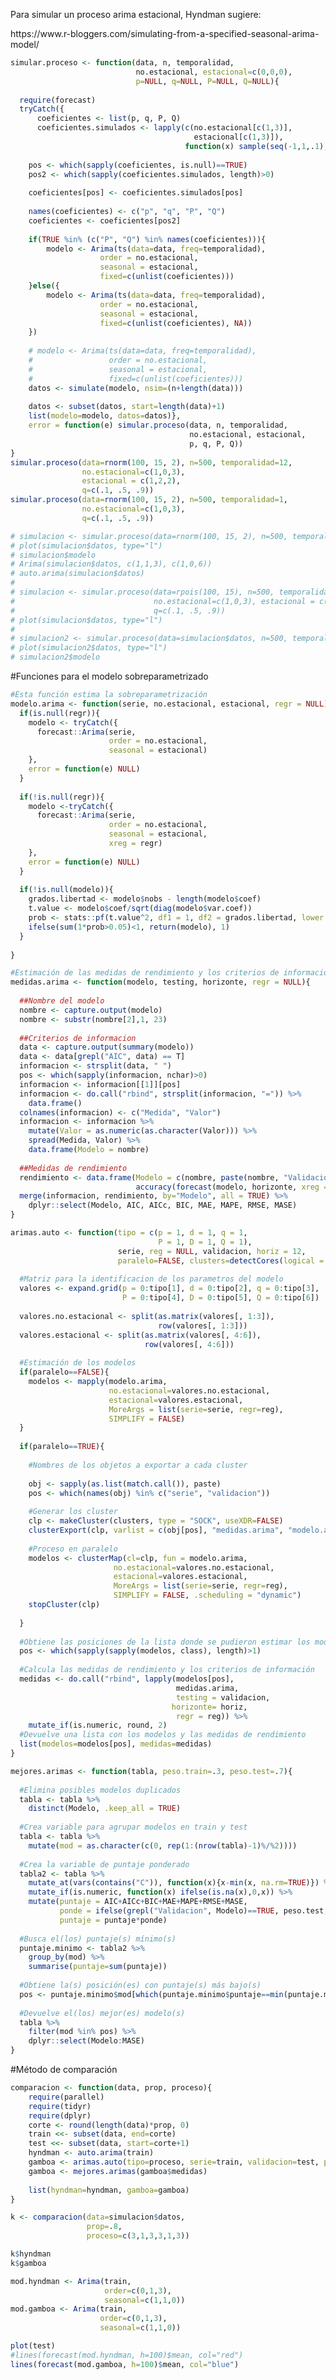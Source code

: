 Para simular un proceso arima estacional, Hyndman sugiere:

https://www.r-bloggers.com/simulating-from-a-specified-seasonal-arima-model/

```r
simular.proceso <- function(data, n, temporalidad, 
                            no.estacional, estacional=c(0,0,0), 
                            p=NULL, q=NULL, P=NULL, Q=NULL){
  
  require(forecast)
  tryCatch({
      coeficientes <- list(p, q, P, Q)
      coeficientes.simulados <- lapply(c(no.estacional[c(1,3)], 
                                         estacional[c(1,3)]), 
                                       function(x) sample(seq(-1,1,.1), x))
      
    pos <- which(sapply(coeficientes, is.null)==TRUE)
    pos2 <- which(sapply(coeficientes.simulados, length)>0)
    
    coeficientes[pos] <- coeficientes.simulados[pos]
    
    names(coeficientes) <- c("p", "q", "P", "Q")
    coeficientes <- coeficientes[pos2]
    
    if(TRUE %in% (c("P", "Q") %in% names(coeficientes))){
        modelo <- Arima(ts(data=data, freq=temporalidad), 
                    order = no.estacional, 
                    seasonal = estacional,
                    fixed=c(unlist(coeficientes)))
    }else({
        modelo <- Arima(ts(data=data, freq=temporalidad), 
                    order = no.estacional, 
                    seasonal = estacional,
                    fixed=c(unlist(coeficientes), NA))
    })
    
    # modelo <- Arima(ts(data=data, freq=temporalidad), 
    #                 order = no.estacional, 
    #                 seasonal = estacional,
    #                 fixed=c(unlist(coeficientes)))
    datos <- simulate(modelo, nsim=(n+length(data)))
    
    datos <- subset(datos, start=length(data)+1)
    list(modelo=modelo, datos=datos)}, 
    error = function(e) simular.proceso(data, n, temporalidad,
                                        no.estacional, estacional, 
                                        p, q, P, Q))
}
simular.proceso(data=rnorm(100, 15, 2), n=500, temporalidad=12, 
                no.estacional=c(1,0,3), 
                estacional = c(1,2,2), 
                q=c(.1, .5, .9))
simular.proceso(data=rnorm(100, 15, 2), n=500, temporalidad=1, 
                no.estacional=c(1,0,3),
                q=c(.1, .5, .9))

# simulacion <- simular.proceso(data=rnorm(100, 15, 2), n=500, temporalidad=12, no.estacional=c(1,0,3), estacional = c(1,2,2), q=c(.1, .5, .9))
# plot(simulacion$datos, type="l")
# simulacion$modelo
# Arima(simulacion$datos, c(1,1,3), c(1,0,6))
# auto.arima(simulacion$datos)
# 
# simulacion <- simular.proceso(data=rpois(100, 15), n=500, temporalidad=12, 
#                               no.estacional=c(1,0,3), estacional = c(1,3,3), 
#                               q=c(.1, .5, .9))
# plot(simulacion$datos, type="l")
# 
# simulacion2 <- simular.proceso(data=simulacion$datos, n=500, temporalidad=12, no.estacional=c(1,1,3), estacional = c(1,0,6), q=c(.1, .5, .9))
# plot(simulacion2$datos, type="l")
# simulacion2$modelo

```

#Funciones para el modelo sobreparametrizado

```r
#Esta función estima la sobreparametrización
modelo.arima <- function(serie, no.estacional, estacional, regr = NULL){
  if(is.null(regr)){
    modelo <- tryCatch({
      forecast::Arima(serie, 
                      order = no.estacional, 
                      seasonal = estacional)
    }, 
    error = function(e) NULL)  
  }
  
  if(!is.null(regr)){
    modelo <-tryCatch({
      forecast::Arima(serie, 
                      order = no.estacional, 
                      seasonal = estacional, 
                      xreg = regr)
    }, 
    error = function(e) NULL)   
  }
  
  if(!is.null(modelo)){
    grados.libertad <- modelo$nobs - length(modelo$coef)
    t.value <- modelo$coef/sqrt(diag(modelo$var.coef))
    prob <- stats::pf(t.value^2, df1 = 1, df2 = grados.libertad, lower.tail = FALSE)
    ifelse(sum(1*prob>0.05)<1, return(modelo), 1)
  }
  
}
```

```r
#Estimación de las medidas de rendimiento y los criterios de información
medidas.arima <- function(modelo, testing, horizonte, regr = NULL){
  
  ##Nombre del modelo
  nombre <- capture.output(modelo)
  nombre <- substr(nombre[2],1, 23)
  
  ##Criterios de informacion
  data <- capture.output(summary(modelo))
  data <- data[grepl("AIC", data) == T]
  informacion <- strsplit(data, " ")
  pos <- which(sapply(informacion, nchar)>0)
  informacion <- informacion[[1]][pos]
  informacion <- do.call("rbind", strsplit(informacion, "=")) %>% 
    data.frame() 
  colnames(informacion) <- c("Medida", "Valor")
  informacion <- informacion %>% 
    mutate(Valor = as.numeric(as.character(Valor))) %>% 
    spread(Medida, Valor) %>% 
    data.frame(Modelo = nombre)
  
  ##Medidas de rendimiento
  rendimiento <- data.frame(Modelo = c(nombre, paste(nombre, "Validacion")), 
                            accuracy(forecast(modelo, horizonte, xreg = regr), testing))
  merge(informacion, rendimiento, by="Modelo", all = TRUE) %>% 
    dplyr::select(Modelo, AIC, AICc, BIC, MAE, MAPE, RMSE, MASE)
}
```

```r
arimas.auto <- function(tipo = c(p = 1, d = 1, q = 1, 
                                 P = 1, D = 1, Q = 1), 
                        serie, reg = NULL, validacion, horiz = 12,
                        paralelo=FALSE, clusters=detectCores(logical = FALSE)){
  
  #Matriz para la identificacion de los parametros del modelo
  valores <- expand.grid(p = 0:tipo[1], d = 0:tipo[2], q = 0:tipo[3], 
                         P = 0:tipo[4], D = 0:tipo[5], Q = 0:tipo[6])
  
  valores.no.estacional <- split(as.matrix(valores[, 1:3]), 
                                 row(valores[, 1:3]))
  valores.estacional <- split(as.matrix(valores[, 4:6]), 
                              row(valores[, 4:6]))
  
  #Estimación de los modelos
  if(paralelo==FALSE){
    modelos <- mapply(modelo.arima, 
                      no.estacional=valores.no.estacional, 
                      estacional=valores.estacional, 
                      MoreArgs = list(serie=serie, regr=reg), 
                      SIMPLIFY = FALSE)
  }
  
  if(paralelo==TRUE){
    
    #Nombres de los objetos a exportar a cada cluster
    
    obj <- sapply(as.list(match.call()), paste)
    pos <- which(names(obj) %in% c("serie", "validacion"))
    
    #Generar los cluster
    clp <- makeCluster(clusters, type = "SOCK", useXDR=FALSE)
    clusterExport(clp, varlist = c(obj[pos], "medidas.arima", "modelo.arima"))
    
    #Proceso en paralelo
    modelos <- clusterMap(cl=clp, fun = modelo.arima, 
                       no.estacional=valores.no.estacional, 
                       estacional=valores.estacional, 
                       MoreArgs = list(serie=serie, regr=reg), 
                       SIMPLIFY = FALSE, .scheduling = "dynamic")
    stopCluster(clp)
    
  }
  
  #Obtiene las posiciones de la lista donde se pudieron estimar los modelos
  pos <- which(sapply(sapply(modelos, class), length)>1)
  
  #Calcula las medidas de rendimiento y los criterios de información
  medidas <- do.call("rbind", lapply(modelos[pos], 
                                     medidas.arima, 
                                     testing = validacion, 
                                    horizonte= horiz, 
                                     regr = reg)) %>% 
    mutate_if(is.numeric, round, 2)
  #Devuelve una lista con los modelos y las medidas de rendimiento
  list(modelos=modelos[pos], medidas=medidas)
}
```

```r
mejores.arimas <- function(tabla, peso.train=.3, peso.test=.7){
  
  #Elimina posibles modelos duplicados
  tabla <- tabla %>%
    distinct(Modelo, .keep_all = TRUE)
  
  #Crea variable para agrupar modelos en train y test
  tabla <- tabla %>% 
    mutate(mod = as.character(c(0, rep(1:(nrow(tabla)-1)%/%2))))
  
  #Crea la variable de puntaje ponderado
  tabla2 <- tabla %>% 
    mutate_at(vars(contains("C")), function(x){x-min(x, na.rm=TRUE)}) %>% 
    mutate_if(is.numeric, function(x) ifelse(is.na(x),0,x)) %>% 
    mutate(puntaje = AIC+AICc+BIC+MAE+MAPE+RMSE+MASE,
           ponde = ifelse(grepl("Validacion", Modelo)==TRUE, peso.test, peso.train),
           puntaje = puntaje*ponde)
  
  #Busca el(los) puntaje(s) mínimo(s)
  puntaje.minimo <- tabla2 %>% 
    group_by(mod) %>% 
    summarise(puntaje=sum(puntaje))
  
  #Obtiene la(s) posición(es) con puntaje(s) más bajo(s) 
  pos <- puntaje.minimo$mod[which(puntaje.minimo$puntaje==min(puntaje.minimo$puntaje))]
  
  #Devuelve el(los) mejor(es) modelo(s)
  tabla %>% 
    filter(mod %in% pos) %>% 
    dplyr::select(Modelo:MASE)
}
```

#Método de comparación

```r
comparacion <- function(data, prop, proceso){
    require(parallel)
    require(tidyr)
    require(dplyr)
    corte <- round(length(data)*prop, 0)
    train <<- subset(data, end=corte)
    test <<- subset(data, start=corte+1)
    hyndman <- auto.arima(train)
    gamboa <- arimas.auto(tipo=proceso, serie=train, validacion=test, paralelo=TRUE)
    gamboa <- mejores.arimas(gamboa$medidas)
    
    list(hyndman=hyndman, gamboa=gamboa)
}

k <- comparacion(data=simulacion$datos, 
                 prop=.8, 
                 proceso=c(3,1,3,3,1,3))
```

```r
k$hyndman
k$gamboa
```

```r
mod.hyndman <- Arima(train, 
                     order=c(0,1,3), 
                     seasonal=c(1,1,0))
mod.gamboa <- Arima(train, 
                    order=c(0,1,3), 
                    seasonal=c(1,1,0))
```

```r
plot(test)
#lines(forecast(mod.hyndman, h=100)$mean, col="red")
lines(forecast(mod.gamboa, h=100)$mean, col="blue")
```

